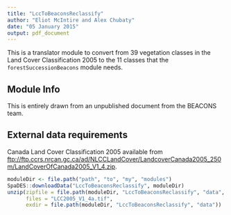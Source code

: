 ```yaml
---
title: "LccToBeaconsReclassify"
author: "Eliot McIntire and Alex Chubaty"
date: "05 January 2015"
output: pdf_document
---
```


This is a translator module to convert from 39 vegetation classes in the Land Cover Classification 2005 to the 11 classes that the `forestSuccessionBeacons` module needs.

## Module Info

This is entirely drawn from an unpublished document from the BEACONS team. 

## External data requirements

Canada Land Cover Classification 2005 available from [ftp://ftp.ccrs.nrcan.gc.ca/ad/NLCCLandCover/LandcoverCanada2005_250m/LandCoverOfCanada2005_V1_4.zip](ftp://ftp.ccrs.nrcan.gc.ca/ad/NLCCLandCover/LandcoverCanada2005_250m/LandCoverOfCanada2005_V1_4.zip).

```r
moduleDir <- file.path("path", "to", "my", "modules")
SpaDES::downloadData("LccToBeaconsReclassify", moduleDir)
unzip(zipfile = file.path(moduleDir, "LccToBeaconsReclassify", "data", "LandCoverOfCanada2005_V1_4.zip"),
      files = "LCC2005_V1_4a.tif",
      exdir = file.path(moduleDir, "LccToBeaconsReclassify", "data"))
```
